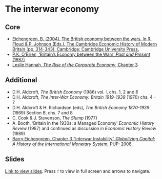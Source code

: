 # The interwar economy

## Core

+ [Eichengreen, B. (2004). The British economy between the wars. In R. Floud & P. Johnson (Eds.), The Cambridge Economic History of Modern Britain (pp. 314-343). Cambridge: Cambridge University Press.]( https://doi.org/10.1017/CHOL9780521820370.013){target="_blank"}
+ [P.K. O’Brien, ‘Britain’s Economy between the Wars’ *Past and Present* (1987)](https://www.jstor.org/stable/pdf/650841.pdf?refreqid=excelsior%3A09ec919b161a551579b8a4e816489098){target="_blank"}
+ [Leslie Hannah, *The Rise of the Corporate Economy*, Chapter 3](https://ebookcentral.proquest.com/lib/kcl/reader.action?docID=1189420&ppg=46)

## Additional

+ D.H. Aldcroft, *The British Economy* (1986) vol. I, chs. 1, 2 and 6
+ D.H. Aldcroft, *The Inter-War Economy: Britain 1919-1939* (1970) chs. 4 - 7
+ D.H. Aldcroft & H. Richardson (eds), *The British Economy 1870-1939* (1969) Section B, chs. 7 and 8
+ C. Cook & J. Stevenson, *The Slump* (1977)
+ A. Booth, ‘Britain in the 1930s: a Managed Economy’ *Economic History Review* (1987) and continued as discussion in *Economic History Review* (1989)
+ [Barry Eichengreen, Chapter 3 "Interwar Instability" *Globalizing Capital: A History of the International Monetary System*, PUP: 2008.](https://ebookcentral.proquest.com/lib/kcl/reader.action?docID=483542&ppg=48){target="_blank"}

## Slides

[Link to view slides](https://gabrielfgm.github.io/beh-slides/20_interwar#1). Press `f` to view in full screen and arrows to navigate.
